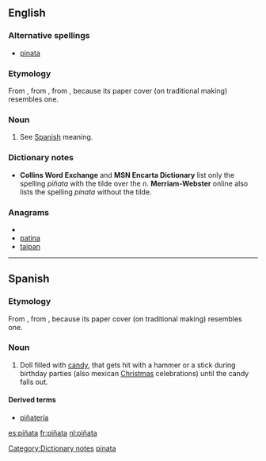 {{wikipedia|Piñata}}
{{also|pinata}}
==English==

===Alternative spellings===
* [[pinata]]

===Etymology===
From {{etyl|es|en}} {{term|piñata|lang=es}}, from {{term|piña|lang=es}}, from {{etyl|la|en}} {{term|pinea||pinecone|lang=la}}, because its paper cover (on traditional making) resembles one.

===Noun===
{{en-noun}}

# See [[piñata#Spanish|Spanish]] meaning.

===Dictionary notes===
* '''Collins Word Exchange''' and '''MSN Encarta Dictionary''' list only the spelling ''piñata'' with the tilde over the ''n''. '''Merriam-Webster''' online also lists the spelling ''pinata'' without the tilde.

===Anagrams===
* {{alphagram|aainpt}}
* [[patina#English|patina]]
* [[taipan#English|taipan]]

[[Category:Dictionary notes]]
[[Category:English terms spelled with Ñ|pinata]]

----

==Spanish==

===Etymology===
From {{term|piña|lang=es}}, from {{etyl|la|es}} {{term|pinea||pinecone|lang=la}}, because its paper cover (on traditional making) resembles one.

===Noun===
{{es-noun-f}}

# Doll filled with [[candy]], that gets hit with a hammer or a stick during birthday parties (also mexican [[Christmas]] celebrations) until the candy falls out.

====Derived terms====
* [[piñatería]] {{f}}

[[es:piñata]]
[[fr:piñata]]
[[nl:piñata]]